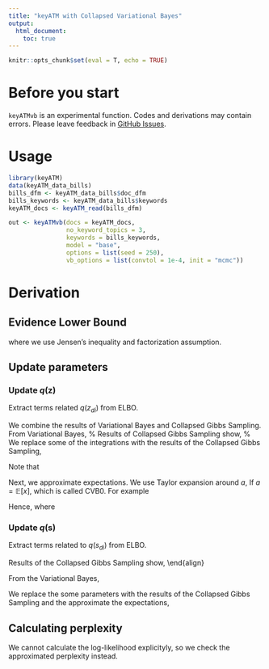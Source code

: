 ```yaml
---
title: "keyATM with Collapsed Variational Bayes"
output: 
  html_document:
    toc: true
---
```



```r
knitr::opts_chunk$set(eval = T, echo = TRUE)
```

# Before you start
 `keyATMvb` is an experimental function. Codes and derivations may contain errors. Please leave feedback in [GitHub Issues](https://github.com/keyATM/keyATM/issues).

# Usage

```r
library(keyATM)
data(keyATM_data_bills)
bills_dfm <- keyATM_data_bills$doc_dfm
bills_keywords <- keyATM_data_bills$keywords
keyATM_docs <- keyATM_read(bills_dfm)

out <- keyATMvb(docs = keyATM_docs,
                no_keyword_topics = 3,
                keywords = bills_keywords,
                model = "base",
                options = list(seed = 250),
                vb_options = list(convtol = 1e-4, init = "mcmc"))
```

\newcommand{\Beta}{\textsf{Beta}}
\newcommand{\Binomial}{\text{Binomial}}
\newcommand{\Bern}{\textsf{Bernoulli}}
\newcommand{\Expo}{\textsf{Expo}}
\newcommand{\Pois}{\textsf{Pois}}
\newcommand{\Unif}{\textsf{Uniform}}
\newcommand{\Normal}{\textsf{Normal}}
\newcommand{\Gammad}{\textsf{Gamma}}
\newcommand{\logit}{\text{logit}}
\newcommand{\expit}{\text{expit}}
\newcommand{\mexpit}{\text{mexpit}}
\newcommand{\Dir}{\textsf{Dirichlet}}
\newcommand{\Multi}{\textsf{Multi}}
\newcommand{\Cat}{\textsf{Categorical}}

\newcommand{\pr}{\text{pr}}
\newcommand{\var}{\text{var}}
\newcommand{\cov}{\text{cov}}
\newcommand{\sumN}{\sum_{i=1}^N}
\newcommand{\wt}{\tilde}

\newcommand{\E}{\mathbb{E}}
\newcommand{\Eq}{\mathbb{E}_q}
\newcommand{\bX}{\mathbf{X}}
\newcommand{\bx}{\mathbf{x}}
\newcommand{\bs}{\mathbf{s}}
\newcommand{\bc}{\mathbf{c}}
\newcommand{\bI}{\mathbf{I}}
\newcommand{\bM}{\mathbf{M}}
\newcommand{\bP}{\mathbf{P}}
\newcommand{\bQ}{\mathbf{Q}}
\newcommand{\bV}{\mathbf{V}}
\newcommand{\bU}{\mathbf{U}}
\newcommand{\bW}{\mathbf{W}}
\newcommand{\bw}{\mathbf{w}}
\newcommand{\ATE}{\textsf{ATE}}
\newcommand{\bepsilon}{\bm{\epsilon}}
\newcommand{\boldeta}{\bm{\eta}}

\newcommand{\bA}{\bm{A}}
\newcommand{\ba}{\bm{a}}
\newcommand{\bh}{\bm{h}}
\newcommand{\bZ}{\bm{Z}}
\newcommand{\bz}{\mathbf{z}}
\newcommand{\bD}{\bm{D}}
\newcommand{\bd}{\bm{d}}
\newcommand{\be}{\vec{\mathbf{e}}}
\newcommand{\bY}{\bm{Y}}
\newcommand{\cI}{\mathcal{I}}
\newcommand{\cL}{\mathcal{L}}
\newcommand{\cW}{\mathcal{W}}
\newcommand{\cQ}{\mathcal{Q}}
\newcommand{\cV}{\mathcal{V}}
\newcommand{\cZ}{\mathcal{Z}}
\newcommand{\cD}{\mathcal{D}}
\newcommand{\oD}{\overline{D}}
\newcommand{\oY}{\overline{Y}}
\newcommand{\bone}{\mathbf{1}}
\newcommand{\I}{\unicode{x1D7D9}}
\newcommand{\Iz}{\unicode{x1D7D9}(z_{di} = k)}

\newcommand{\zdi}{z_{di}}
\newcommand{\wdi}{w_{di}}
\newcommand{\wdinew}{w_{di}^{*} = v}
\newcommand{\wdiv}{w_{di} = v}
\newcommand{\zdik}{z_{di} = k}
\newcommand{\bzremove}{\bz^{-di}}
\newcommand{\bwremove}{\bw^{-di}}
\newcommand{\bsremove}{\bs^{-di}}
\newcommand{\sdione}{s_{di} = 1}
\newcommand{\sdizero}{s_{di} = 0}
\newcommand{\sdis}{s_{di} = s}
\newcommand{\sdi}{s_{di}}
\newcommand{\bthetad}{\btheta_{d}}
\newcommand{\balphad}{\balpha_{d}}
\newcommand{\alphadk}{\alpha_{dk}}

\newcommand{\sumd}{\sum_{d=1}^{D}}
\newcommand{\sumi}{\sum_{i=1}^{Nd}}
\newcommand{\sumk}{\sum_{k=1}^{K}}
\newcommand{\sums}{\sum_{s=0}^{1}}
\newcommand{\sumv}{\sum_{v=1}^{V}}

\newcommand{\prodd}{\prod_{d=1}^{D}}
\newcommand{\prodi}{\prod_{i=1}^{Nd}}
\newcommand{\prodk}{\prod_{k=1}^{K}}
\newcommand{\prodv}{\prod_{v=1}^{V}}
\newcommand{\prods}{\prod_{s=0}^{1}}


\newcommand{\btheta}{\boldsymbol{\theta}}
\newcommand{\bbeta}{\boldsymbol{\beta}}
\newcommand{\balpha}{\boldsymbol{\alpha}}
\newcommand{\bsigma}{\boldsymbol{\sigma}}
\newcommand{\bgamma}{\boldsymbol{\gamma}}
\newcommand{\blambda}{\boldsymbol{\lambda}}
\newcommand{\bphi}{\boldsymbol{\phi}}
\newcommand{\bpsi}{\boldsymbol{\psi}}
\newcommand{\bpi}{\boldsymbol{\pi}}

\newcommand{\KIRT}{\textsf{KIRT}}
\newcommand{\keyATMCov}{\textsf{covariate keyATM}}
\newcommand{\keyATMDynamic}{\textsf{dynamic keyATM}}
\newcommand{\LDA}{\textsf{LDA}}
\newcommand{\STM}{\textsf{STM}}
\newcommand{\kprime}{k^{'}}
\newcommand{\vprime}{v^{'}}
\newcommand{\zdel}{\mathbf{z}^{- mti}}


# Derivation

## Evidence Lower Bound
\begin{align}
 & \log p(\bw \mid \balpha, \bbeta, \bgamma, \wt{\bbeta}) \\
 &= \log \sum_{z,s} p(\bw, \bz, \bs \mid \balpha, \bbeta, \wt{\bbeta}, \bgamma) \\
 &= \log \sum q(\bz, \bs) \frac{p(\bw, \bz, \bs \mid \balpha, \bbeta, \wt{\bbeta}, \bgamma)}{q(\bz, \bs)}\\
 &\geq \sum q(\bz, \bs) \log \frac{p(\bw, \bz, \bs \mid \balpha, \bbeta, \wt{\bbeta}, \bgamma)}{q(\bz, \bs)}\\
 &= \Eq [\log p(\bw, \bz, \bs \mid \balpha, \bbeta, \bgamma)] - \Eq [\log q(\bz)] - \Eq[q(\bs)] \label{eq:ELBO}
 % &= \sum q(\bz) q(\bs) \log \frac{p(\bw \mid \bz, \bs, \bbeta, \wt{\bbeta}) p(\bz \mid \balpha) p(\bs \mid \bgamma)}{q(\bz) q(\bs)} \\
 % &= \Eq[\log p(\bw \mid \bz, \bs, \bbeta, \wt{\bbeta})] + \Eq[\log p(\bz \mid \balpha)] + \Eq[\log p(\bs \mid \bgamma)] - \Eq[q(\bz)] - \Eq[q(\bs)]
\end{align}
where we use Jensen's inequality and factorization assumption.




## Update parameters

### Update $q(\bz)$
Extract terms related $q(\zdi)$ from ELBO.
\begin{align}
  \cL[q(\zdi)] &= \sum_{\bz} q(\zdi) q(\bzremove) q(\sdi) q(\bsremove) \log \frac{p(\wdi, \zdi, \sdi \mid \bwremove, \bzremove, \bsremove, \balpha, \bbeta, \bgamma)}{q(\zdi)}
\end{align}

We combine the results of Variational Bayes and Collapsed Gibbs Sampling. From Variational Bayes,
\begin{align}
  &q(\zdik) \propto \exp \bigg( \int q(\sdione) q(\wt{\phi}_{kv})  \log \wt{\phi}_{kv}\   d\wt{\phi}_{kv} + \int q(\sdizero) q({\phi}_{kv})  \log {\phi}_{kv}\   d{\phi}_{kv}   \bigg) \\
  &\quad \times \exp \bigg( \int q(\theta_{dk}) \log \theta_{dk}\ d\theta_{dk}  \bigg) 
  \times \exp \bigg(  q(\sdione) \int q(\pi_k)\log \pi_k\ d\pi_k   \bigg) \times \exp \bigg( \int q(\pi_k)\log \pi_k\ d\pi_k  \bigg) \\
  %%%%%%%%
  &= \exp \bigg( q(\sdione) \int q(\wt{\phi}_{kv})  \log \wt{\phi}_{kv}\   d\wt{\phi}_{kv} + q(\sdione) \int q(\pi_k)\log \pi_k\ d\pi_k    \bigg) \\
  &\quad \times \exp \bigg( q(\sdizero) \int  q({\phi}_{kv})  \log {\phi}_{kv}\   d{\phi}_{kv} + q(\sdizero) \int q(\pi_k)\log \pi_k\ d\pi_k     \bigg) \times \exp \bigg( \int q(\theta_{dk}) \log \theta_{dk}\ d\theta_{dk}  \bigg)
  %%%%%%%%
\end{align}
%
Results of Collapsed Gibbs Sampling show,
\begin{align}
  &\quad \Pr(z_{di}=k \mid \bzremove, \bw, \bs, \balpha, \bbeta,
    \wt{\bbeta}, \bgamma) 
\propto 
\begin{cases} %
  \frac{\displaystyle \beta_v + n_{k v}^{- di} }{\displaystyle   V \beta_v +  n_{k}^{- di}} \cdot %
  \frac{\displaystyle n^{- di}_{k} + \gamma_1 }{\displaystyle \tilde{n}_{k}^{- di} + \gamma_1 + n^{- di}_{k} + \gamma_2 } \cdot %
\left(n_{d{k}}^{- di} + \alpha_{dk}  \right)  & \ {\rm if \ } s_{di} = 0, \\ 
\frac{\displaystyle \tilde{\beta}_v + \tilde{n}_{k v}^{- di}    }{\displaystyle  L_{k} \tilde{\beta}_v + \tilde{n}_{k }^{- di}  } \cdot%
\frac{\displaystyle \tilde{n}^{ - di}_{k} + \gamma_2 }{\displaystyle \tilde{n}^{- di}_{k} + \gamma_1 + n^{- di}_{k} + \gamma_2 } \cdot %
\left(n_{d{k}}^{- di} + \alpha_{dk}  \right) & \ {\rm if \ } s_{di} = 1.
\end{cases}\label{eq:sample-z-base}
\end{align}
%
We replace some of the integrations with the results of the Collapsed Gibbs Sampling,
\begin{align}
  q(\zdik) &\propto \exp \bigg( q(\sdizero) \bigg( \Eq \bigg[ \log \frac{\displaystyle \beta_v + n_{k v}^{- di} }{\displaystyle   V \beta_v +  n_{k}^{- di}} \bigg] +  \Eq \bigg[\log  \frac{\displaystyle n^{- di}_{k} + \gamma_1 }{\displaystyle \tilde{n}_{k}^{- di} + \gamma_1 + n^{- di}_{k} + \gamma_2 } \bigg]  \bigg)   \bigg) \\
  &\quad \times \exp \bigg( q(\sdione) \bigg( \Eq \bigg[ \log \frac{\displaystyle \tilde{\beta}_v + \tilde{n}_{k v}^{- di}    }{\displaystyle  L_{k} \tilde{\beta}_v + \tilde{n}_{k v}^{- di}  } \bigg] +  \Eq \bigg[ \log \frac{\displaystyle \tilde{n}^{ - di}_{k} + \gamma_2 }{\displaystyle \tilde{n}^{- di}_{k} + \gamma_1 + n^{- di}_{k} + \gamma_2 }  \bigg]   \bigg)  \bigg) \\
  &\quad \times \exp \bigg( \Eq \big[ \log ( n_{d{k}}^{- di} + \alpha_{k} ) \big]  \bigg) \\
%%%%%%%%%%%%%%%%%%%
  &=  \frac{\exp \big[ q(\sdizero)  \Eq[\log (\beta_v + n_{k v}^{- di}) ] \big] }{\exp \big[ q(\sdizero) \Eq[\log ( V \beta_v +  n_{k}^{- di} )] \big]} \times \frac{\exp \big[ q(\sdizero) \Eq[\log (n^{- di}_{k} + \gamma_1)] \big]}{ \exp \big[ q(\sdizero) \Eq[\log (\tilde{n}_{k}^{- di} + \gamma_1 + n^{- di}_{k} + \gamma_2)] \big]}     \\
  &\quad \times \frac{\exp \big[ q(\sdione)  \Eq[\log (\tilde{\beta}_v + \tilde{n}_{k v}^{- di})] \big]}{ \exp \big[ q(\sdione) \Eq[\log (L_{k} \tilde{\beta}_v + \tilde{n}_{k v}^{- di})] \big]} \times \frac{ \exp \big[ q(\sdione) \Eq[\log (\tilde{n}^{ - di}_{k} + \gamma_2)] \big]} {\exp \big[ q(\sdione) \Eq[\log (\tilde{n}^{- di}_{k} + \gamma_1 + n^{- di}_{k} + \gamma_2)] \big]}   \\
  &\quad \times \exp \bigg( \Eq \big[ \log ( n_{d{k}}^{- di} + \alpha_{k} ) \big] \bigg)
\end{align}

Note that
\begin{align}
  \exp \bigg(c \log \frac{a}{b} \bigg) = \exp (c\log a - c\log b) = \frac{\exp(c \log a)}{\exp(c \log b)}.
\end{align}

Next, we approximate expectations. We use Taylor expansion around $a$,
\begin{align}
  \log x \approx \log a + \frac{1}{a} (x-a).
\end{align}
If $a = \E[x]$,
\begin{align}
  \E [\log x] &\approx \E \bigg[ \log \E[x] + \frac{1}{\E[x]} (x - \E[x]) \bigg]
  = \log \E[x] + \frac{1}{\E[x]} (\E[x] - \E[x]) 
  = \log \E[x],
\end{align}
which is called CVB0. For example
\begin{align}
  \E_{q}[\log ( \beta_v + n_{k v}^{- di})  ] &= \log \E_{q}[\beta_v + n_{k v}^{- di}] 
  = \log ( \beta_v + \E_{q}[n_{k v}^{- di}] ).
\end{align}

Hence,
\begin{align}
 & q(\zdik) \propto \frac{\exp \big[ q(\sdizero) \log (\E_{q}[n_{k v}^{- di} ] + \beta_v)  \big] }{\exp \big[ q(\sdizero) \log(\E_{q} [ n_{k}^{- di} ] + V \beta_v) \big]} \times \frac{\exp\big[ q(\sdizero) \log(\E_{q} [n^{- di}_{k} ] + \gamma_1)  \big]}{\exp \big[ q(\sdizero) \log(\E_{q} [ \tilde{n}_{k}^{- di} + n^{- di}_{k}] + \gamma_1 + \gamma_2) \big]}     \\
  &\quad \times \frac{\exp \big[ q(\sdione) \log (\E_{q}[ \tilde{n}_{k v}^{- di} ] + \tilde{\beta}_v)   \big]}{ \exp \big[ q(\sdione) \log (\E_{q}[  \tilde{n}_{k}^{- di} ] +  L_{k} \tilde{\beta}_v) \big]} 
  \times \frac{ \exp \big[ q(\sdione)\log(\E_{q}[ \tilde{n}^{ - di}_{k} ] + \gamma_2)] \big]} {\exp \big[ q(\sdione) \log (\E_{q}[ \tilde{n}^{- di}_{k}  + n^{- di}_{k}  ] + \gamma_1 + \gamma_2) \big]}   \\
  &\quad \times \big( \E_{q} [n_{d{k}}^{- di}  ]  + \alpha_{dk} \big) \\
%%%%%%%%%%%%%%%%
  &= \exp \bigg[ q(\sdizero) \bigg( \log (\E_{q}[n_{k v}^{- di} ] + \beta_v) - \log(\E_{q} [ n_{k}^{- di} ] + V \beta_v) + \log(\E_{q} [n^{- di}_{k} ] + \gamma_1)  - \log(\E_{q} [ \tilde{n}_{k}^{- di} + n^{- di}_{k}] + \gamma_1 + \gamma_2) \bigg) \\
  &\quad +  q(\sdione) \bigg( \log (\E_{q}[ \tilde{n}_{k v}^{- di} ] + \tilde{\beta}_v) - \log (\E_{q}[  \tilde{n}_{k}^{- di} ] +  L_{k} \tilde{\beta}_v) + \log(\E_{q}[ \tilde{n}^{ - di}_{k} ] + \gamma_2) - \log (\E_{q}[ \tilde{n}^{- di}_{k}  + n^{- di}_{k}  ] + \gamma_1 + \gamma_2) \bigg) \bigg]  \\
  &\quad \times \big( \E_{q} [n_{d{k}}^{- di}  ]  + \alpha_{dk} \big)
\end{align} 
where
\begin{align}
  %%%%%%%%%%%%
  \E_{q(\bzremove) q(\bs)}[n_{k v}^{- di}] &= \E_{q(\bzremove) q(\bs)} \bigg[\sumd \sum_{i'\neq i}^{N_d} \I(z_{di'} = k) \I(s_{di'} = 0) \I(w_{di'} = v) \bigg]  \\
  &= \sumd \sum_{i'\neq i}^{N_d} \E_{q(\bzremove)}[\I(z_{di'} = k)] \E_{q(\bs)}[\I(s_{di'} = 0)] \I(w_{di'} = v)\\
  &= \sumd \sum_{i'\neq i}^{N_d} q(z_{di'} = k) q(s_{di'} = 0) \I(w_{di'} = v) \\
  %%%%%%%%%%%%
  \E_{q(\bzremove) q(\bs)}[\tilde{n}_{k v}^{- di}] &= \E_{q(\bzremove) q(\bs)} \bigg[\sumd \sum_{i\neq i'}^{N_d} \I(z_{di'} = k) \I(s_{di'} = 1) \I(w_{di'} = v) \bigg]  \\
  &= \sumd \sum_{i'\neq i}^{N_d} \E_{q(\bzremove)}[\I(z_{di'} = k)] \E_{q(\bs)}[\I(s_{di'} = 1)] \I(w_{di'} = v)\\
  &= \sumd \sum_{i'\neq i}^{N_d} q(z_{di'} = k) q(s_{di'} = 1) \I(w_{di'} = v)\\
  %%%%%%%%%%%%
  \E_{q(\bzremove) q(\bs)}[{n}_{k}^{- di}] &=  \E_{q(\bzremove) q(\bs)} \bigg[\sumd \sum_{i' \neq i}^{N_d} \I(z_{di'} = k) \I(s_{di'} = 0) \bigg] \\
  &= \sumd \sum_{i'\neq i}^{N_d} q(z_{di'} = k) q(s_{di'} = 0) \\
  %%%%%%%%%%%%
  \E_{q(\bzremove) q(\bs)}[\tilde{n}_{k}^{- di}] &=  \E_{q(\bzremove) q(\bs)} \bigg[\sumd \sum_{i' \neq i}^{N_d} \I(z_{di'} = k) \I(s_{di'} = 1) \bigg] \\
  &= \sumd \sum_{i'\neq i}^{N_d} q(z_{di'} = k) q(s_{di'} = 1) \\
  %%%%%%%%%%%%
  \E_{q(\bzremove) q(\bs)} [n_{d{k}}^{- di}] &= \E_{q(\bzremove) q(\bs)} \bigg[ \sum_{i' \neq i}^{N_d}  \I(z_{di'} = k)  \bigg] \\
  &= \sum_{i' \neq i}^{N_d} q(z_{di'} = k) 
  %%%%%%%%%%%%
  % \E_{q(\bzremove) q(\bs)} [\tilde{n}_{d{k}}^{- di}] &= \E_{q(\bzremove) q(\bs)} \bigg[ \sum_{i' \neq i}^{N_d}  \I(z_{di'} = k) \I(s_{di'} = 1) \bigg] \\
  % &= \sum_{i' \neq i}^{N_d} q(z_{di'} = k) q(s_{di'} = 1)
\end{align}




### Update $q(\bs)$
Extract terms related to $q(\sdi)$ from ELBO.
\begin{align}
  \cL[q(\sdi)] &= \sum_{\bz} q(\zdi) q(\bzremove) q(\sdi) q(\bsremove) \log \frac{p(\wdi, \zdi, \sdi \mid \bzremove, \bsremove, \bgamma)}{q(\sdi)}
\end{align}


Results of the Collapsed Gibbs Sampling show,
\begin{align}
  \Pr(s_{di}  = s \mid \bs^{- di}, \bz, \bw,  \bbeta,  \wt{\bbeta}, \bgamma)
  & \ \propto \
\begin{cases}  
	\frac{\displaystyle \beta_v + n_{z_{di}, v}^{- di}    }{ \displaystyle V \beta_v + n_{z_{di}}^{ - di} } \cdot %
  (\displaystyle n^{- di}_{z_{di}} + \gamma_1 )  %
	& {\rm if} \quad s  = 0, \\ 
  \frac{\displaystyle \tilde{\beta}_v + \tilde{n}_{z_{di}, v}^{- di}    }{\displaystyle  L_{z_{di}}  \tilde{\beta}_v + \tilde{n}_{z_{di}}^{- di}  } \cdot%
  (\displaystyle \tilde{n}^{- di}_{z_{di}} + \gamma_2 ) %
	&  {\rm if} \quad  s = 1.
\end{cases}
\end{align}

From the Variational Bayes,
\begin{align}
q(\sdizero) &\propto \exp \bigg( \sumk q(\zdik) \bigg[ \int q({\phi}_{k, w_{di}}) \log {\phi}_{k, w_{di}}\ d{\phi}_{k, w_{di}} + \int q(\pi_k) \log \pi_k \ d\pi_k \bigg] \bigg) \\
  q(\sdione) &\propto \exp \bigg( \sumk q(\zdik) \bigg[ \int q(\wt{\phi}_{k, w_{di}}) \log \wt{\phi}_{k, w_{di}}\ d\wt{\phi}_{k, w_{di}} +  \int q(\pi_k) \log \pi_k \ d\pi_k \bigg] \bigg)
\end{align}


We replace the some parameters with the results of the Collapsed Gibbs Sampling and the approximate the expectations,
\begin{align*}
  q(\sdizero) &\propto \exp \bigg[ \sumk q(\zdik) \bigg( \log (\E_{q(\bz) q(\bsremove)}[ n_{k v}^{- di} ]+ \beta_v) - \log (\E_{q(\bz) q(\bsremove)}[ n_{k}^{ - di} ] + V \beta_v) + \log ( \E_{q(\bz) q(\bsremove)}[ n^{- di}_{k}] + \gamma_1 ) \bigg) \bigg] \\
%%%%%%%%%%%%%%%%%%
  q(\sdione) &\propto \exp \bigg[ \sumk q(\zdik) \bigg( \log (\E_{q(\bz) q(\bsremove)}[ \tilde{n}_{k v}^{- di} ]+ \wt{\beta}_v) - \log (\E_{q(\bz) q(\bsremove)}[ \tilde{n}_{k}^{ - di} ] + L_k \wt{\beta}_v) + \log ( \E_{q(\bz) q(\bsremove)}[ \tilde{n}^{- di}_{k}] + \gamma_2) \bigg) \bigg]
\end{align*}

## Calculating perplexity
We cannot calculate the log-likelihood explicityly, so we check the approximated perplexity instead.
\begin{align*}
  &p(\wdinew \mid \bw, \balpha, \bbeta, \wt{\bbeta}, \bgamma) \\
  &= \sum_{\bz, \bs} \int p(\wdinew, \bz, \bs, \btheta, \bphi, \wt{\bphi}, \bpi \mid \bw, \balpha, \bbeta, \wt{\bbeta}, \bgamma) d\bphi d\wt{\bphi} d\btheta d\bpi \\
  &\approx \sum_{\bz, \bs} \int p(\wdinew, \bz, \bs \mid \btheta, \bphi, \wt{\bphi}, \bpi) q(\btheta, \bphi, \wt{\bphi}, \bpi) d\bphi d\wt{\bphi} d\btheta d\bpi \\
%%%%%%%%%%%%%%%%%%%%
  &\approx \sumk \int p(\wdinew, \zdik \mid \btheta, \bphi, \sdizero) q(\sdizero \mid \bpi) q(\btheta) q(\bphi) d\bphi d\btheta d\bpi \\
  &\quad\quad + \sumk \int p(\wdinew, \zdik \mid \btheta, \wt{\bphi}, \sdione) q(\sdione \mid \bpi) q(\btheta) q(\wt{\bphi}) d\wt{\bphi} d\btheta d\bpi\\
%%%%%%%%%%%%%%%%%%%%
  &=  \sumk \int q(\bphi_{k}) \phi_{kv} d\phi_{k} \int  q(\theta_{d}) \theta_{dk} d\theta_{d} \int q(\sdizero \mid \pi_k) \pi_k  d\pi_k +
  \sumk  \int q(\wt{\bphi}_{k}) \wt{\bphi}_{kv} d\wt{\bphi}_{k} \int  q(\theta_{d}) \theta_{dk} d\theta_{d} \int q(\sdione \mid \pi_k) \pi_k  d\pi_k \\
%%%%%%%%%%%%%%%%%%%%
&= \sumk \bigg[ 
  \frac{\displaystyle  \E_{q}[n_{k v} ] + \beta_v  }{\displaystyle \E_{q} [ n_{k} ] + V \beta_v} \cdot \dfrac{\E_{q} [n_{d{k}}  ]  + \alpha_{dk}}{ n_d + \sum_{k'=1}^K \alpha_{dk}} \cdot \frac{\displaystyle \E_q[n_k] + \gamma_2 }{\displaystyle \E_q[\tilde{n}_k] + \gamma_1 + \E_q[n_k] + \gamma_2 } 
 +  
 \frac{\displaystyle  \E_{q}[\tilde{n}_{k v} ] + \beta_v  }{\displaystyle \E_{q} [ \tilde{n}_{k} ] + L_k \beta_v} \cdot \dfrac{\E_{q} [{n}_{d{k}}  ]  + \alpha_{dk}}{ {n}_d + \sum_{k'=1}^K \alpha_{dk}} \cdot \frac{\displaystyle \E_q[\tilde{n}_k] + \gamma_1 }{\displaystyle \E_q[\tilde{n}_k] + \gamma_1 + \E_q[n_k] + \gamma_2 }  \bigg]
\end{align*}
